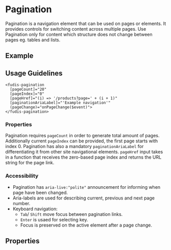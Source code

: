 
<Meta title="Components/Pagination" />

# Pagination

Pagination is a navigation element that can be used on pages or elements. It provides controls for switching content across multiple pages. 
Use Pagination only for content which structure does not change between pages eg. tables and lists.

## Example

<Canvas of={PaginationStories.Example} />

## Usage Guidelines

````
<fudis-pagination
  [pageCount]="20"
  [pageIndex]="0"
  [pageHref]="(i) => '/products?page=' + (i + 1)"
  [paginationAriaLabel]="'Example navigation'"
  (pageChange)="onPageChange($event)">
</fudis-pagination>

````

### Properties

Pagination requires `pageCount` in order to generate total amount of pages. Additionally current `pageIndex` can be provided, the first page starts with index 0. Pagination has also a mandatory 
`paginationAriaLabel` for differentiating it from other site navigational elements. `pageHref` input takes in a function that receives the zero-based page index and returns the URL string for the page link.

### Accessibility

- Pagination has `aria-live:"polite"` announcement for informing when page have been changed.
- Aria-labels are used for describing current, previous and next page number.
- Keyboard navigation:
  - `Tab`/ `Shift` move focus between pagination links.
  - `Enter` is usaed for selecting key.
  - Focus is preserved on the active element after a page change.

## Properties

<ArgTypes of={PaginationComponent} exclude={paginationExclude} />

